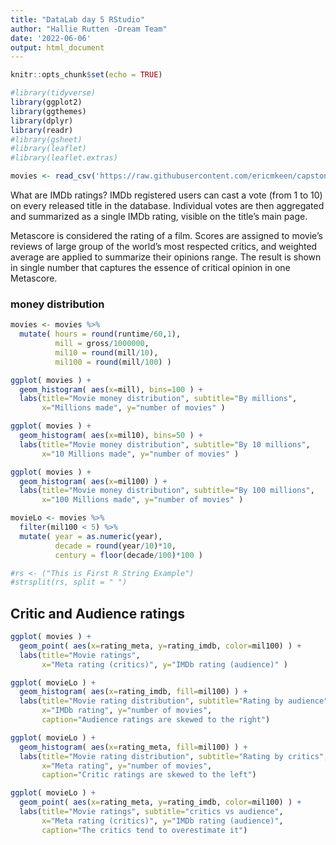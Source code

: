 ---
title: "DataLab day 5 RStudio"
author: "Hallie Rutten -Dream Team"
date: '2022-06-06'
output: html_document
---

```{r setup, include=FALSE}
knitr::opts_chunk$set(echo = TRUE)

#library(tidyverse)
library(ggplot2)
library(ggthemes)
library(dplyr)
library(readr)
#library(gsheet)
#library(leaflet)
#library(leaflet.extras)

movies <- read_csv('https://raw.githubusercontent.com/ericmkeen/capstone/master/movies.csv')
```

What are IMDb ratings? 
IMDb registered users can cast a vote (from 1 to 10) on every released title in the database. Individual votes are then aggregated and summarized as a single IMDb rating, visible on the title's main page.

Metascore is considered the rating of a film. 
Scores are assigned to movie's reviews of large group of the world's most respected critics, and weighted average are applied to summarize their opinions range. The result is shown in single number that captures the essence of critical opinion in one Metascore.

### money distribution

```{r}
movies <- movies %>% 
  mutate( hours = round(runtime/60,1),
          mill = gross/1000000,
          mil10 = round(mill/10),
          mil100 = round(mill/100) )

ggplot( movies ) +
  geom_histogram( aes(x=mill), bins=100 ) +
  labs(title="Movie money distribution", subtitle="By millions",
       x="Millions made", y="number of movies" )

ggplot( movies ) +
  geom_histogram( aes(x=mil10), bins=50 ) +
  labs(title="Movie money distribution", subtitle="By 10 millions",
       x="10 Millions made", y="number of movies" )

ggplot( movies ) +
  geom_histogram( aes(x=mil100) ) +
  labs(title="Movie money distribution", subtitle="By 100 millions",
       x="100 Millions made", y="number of movies" )

movieLo <- movies %>% 
  filter(mil100 < 5) %>% 
  mutate( year = as.numeric(year),
          decade = round(year/10)*10,
          century = floor(decade/100)*100 )

#rs <- ("This is First R String Example")
#strsplit(rs, split = " ")
```

## Critic and Audience ratings

```{r}
ggplot( movies ) +
  geom_point( aes(x=rating_meta, y=rating_imdb, color=mil100) ) +
  labs(title="Movie ratings",
       x="Meta rating (critics)", y="IMDb rating (audience)" )

ggplot( movieLo ) + 
  geom_histogram( aes(x=rating_imdb, fill=mil100) ) +
  labs(title="Movie rating distribution", subtitle="Rating by audience",
       x="IMDb rating", y="number of movies",
       caption="Audience ratings are skewed to the right")

ggplot( movieLo ) + 
  geom_histogram( aes(x=rating_meta, fill=mil100) ) +
  labs(title="Movie rating distribution", subtitle="Rating by critics",
       x="Meta rating", y="number of movies",
       caption="Critic ratings are skewed to the left")

ggplot( movieLo ) + 
  geom_point( aes(x=rating_meta, y=rating_imdb, color=mil100) ) +
  labs(title="Movie ratings", subtitle="critics vs audience",
       x="Meta rating (critics)", y="IMDb rating (audience)",
       caption="The critics tend to overestimate it")

```

